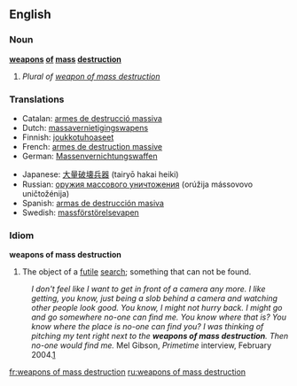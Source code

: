 ==English==
===Noun===
'''[[weapons]] [[of]] [[mass]] [[destruction]]'''

#''Plural of [[weapon of mass destruction]]''

===Translations===
{{top}}
*Catalan: [[armes de destrucció massiva]] {{f}}
*Dutch: [[massavernietigingswapens]]
*Finnish: [[joukkotuhoaseet]]
*French: [[armes de destruction massive]] {{f}}
*German: [[Massenvernichtungswaffen]] {{f}}
{{mid}}
*Japanese: [[大量破壊兵器]] (tairyō hakai heiki)
*Russian: [[оружия массового уничтожения]] (orúžija mássovovo uničtožénija) {{n}}
*Spanish: [[armas de destrucción masiva]] {{f}}
*Swedish: [[massförstörelsevapen]] {{n}}
{{bottom}}

===Idiom===
'''weapons of mass destruction'''
# The object of a [[futile]] [[search]]; something that can not be found.
:''I don't feel like I want to get in front of a camera any more. I like getting, you know, just being a slob behind a camera and watching other people look good. You know, I might not hurry back. I might go and go somewhere no-one can find me. You know where that is? You know where the place is no-one can find you? I was thinking of pitching my tent right next to the '''weapons of mass destruction'''. Then no-one would find me.'' Mel Gibson, ''Primetime'' interview, February 2004.[http://sixtyminutes.ninemsn.com.au/sixtyminutes/stories/2004_02_22/story_1034.asp]
[[fr:weapons of mass destruction]]
[[ru:weapons of mass destruction]]